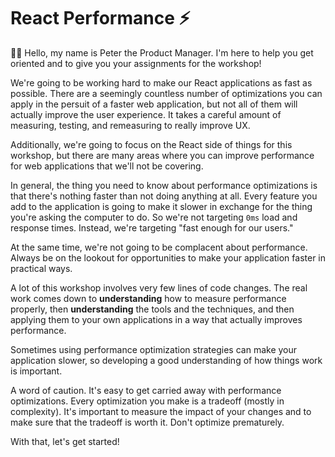 # React Performance ⚡

👨‍💼 Hello, my name is Peter the Product Manager. I'm here to help you get
oriented and to give you your assignments for the workshop!

We're going to be working hard to make our React applications as fast as
possible. There are a seemingly countless number of optimizations you can apply
in the persuit of a faster web application, but not all of them will actually
improve the user experience. It takes a careful amount of measuring, testing,
and remeasuring to really improve UX.

Additionally, we're going to focus on the React side of things for this
workshop, but there are many areas where you can improve performance for web
applications that we'll not be covering.

In general, the thing you need to know about performance optimizations is that
there's nothing faster than not doing anything at all. Every feature you add to
the application is going to make it slower in exchange for the thing you're
asking the computer to do. So we're not targeting `0ms` load and response times.
Instead, we're targeting "fast enough for our users."

At the same time, we're not going to be complacent about performance. Always be
on the lookout for opportunities to make your application faster in practical
ways.

A lot of this workshop involves very few lines of code changes. The real work
comes down to **understanding** how to measure performance properly, then
**understanding** the tools and the techniques, and then applying them to your
own applications in a way that actually improves performance.

Sometimes using performance optimization strategies can make your application
slower, so developing a good understanding of how things work is important.

<callout-danger>
	A word of caution. It's easy to get carried away with performance
	optimizations. Every optimization you make is a tradeoff (mostly in
	complexity). It's important to measure the impact of your changes and to make
	sure that the tradeoff is worth it. Don't optimize prematurely.
</callout-danger>

With that, let's get started!
